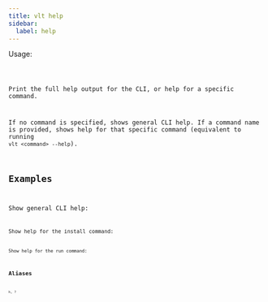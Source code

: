 ```yaml
---
title: vlt help
sidebar:
  label: help
---
```



Usage:

<Code code="$ vlt help [<command>]" title="Terminal" lang="bash" />

Print the full help output for the CLI, or help for a specific command.

If no command is specified, shows general CLI help. If a command name is provided, shows help for that specific command (equivalent to running `vlt <command> --help`).

## Examples

Show general CLI help:
<Code code="$ vlt help" title="Terminal" lang="bash" />

Show help for the install command:
<Code code="$ vlt help install" title="Terminal" lang="bash" />

Show help for the run command:
<Code code="$ vlt help run" title="Terminal" lang="bash" />

## Aliases

```
h, ?
```
